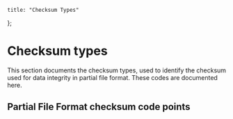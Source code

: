 
    title: "Checksum Types"
};

# Checksum types

This section documents the checksum types, used to identify the checksum used for data integrity in partial file format. These codes are documented here.

## Partial File Format checksum code points

<DataDisplay csv="checksum-types" />
